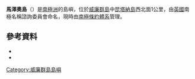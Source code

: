 {{coord|65|9|S|65|0|W|source:GNIS|display=title}}

'''馬澤奧島'''（{{lang-en|Mazzeo Island}}）是[[南極洲|南極洲]]的島嶼，位於[[威廉群島|威廉群島]]中[[昆塔納島|昆塔納島]]西北面1公里，由[[英國|英國]]南極名稱諮詢委員會命名，現時由[[南極條約體系|南極條約體系]]管理。

==參考資料==
*{{cite gnis | type = antarid | id = 9620| name =Mazzeo Island | accessdate = 2013-08-30}}
*{{usgs-gazetteer|id=9620}}

{{DEFAULTSORT:Mazzeo Island}}
[[Category:威廉群島島嶼|Category:威廉群島島嶼]]


{{WilhelmArchipelago-geo-stub}}
